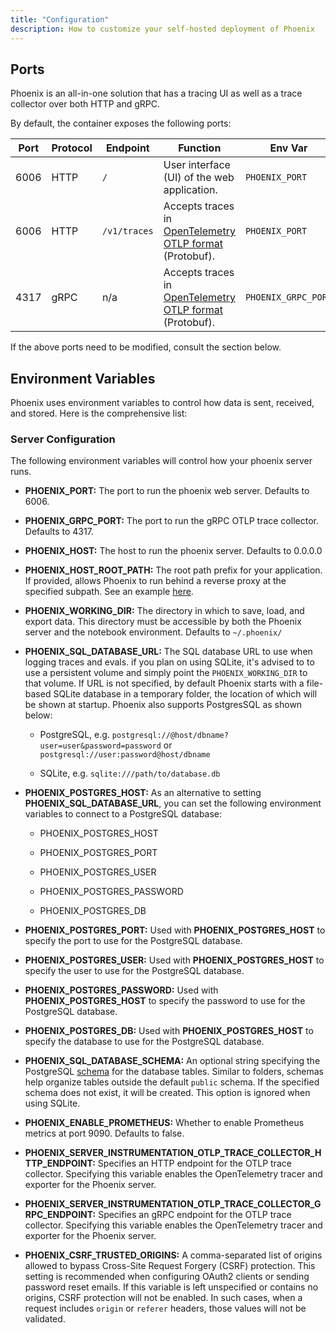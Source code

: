 ```yaml
---
title: "Configuration"
description: How to customize your self-hosted deployment of Phoenix
---
```


## Ports

Phoenix is an all-in-one solution that has a tracing UI as well as a trace collector over both HTTP and gRPC. 

By default, the container exposes the following ports:

| Port | Protocol | Endpoint     | Function                                                                                                                                          | Env Var             |
| ---- | -------- | ------------ | ------------------------------------------------------------------------------------------------------------------------------------------------- | ------------------- |
| 6006 | HTTP     | `/`          | User interface (UI) of the web application.                                                                                                       | `PHOENIX_PORT`      |
| 6006 | HTTP     | `/v1/traces` | Accepts traces in [OpenTelemetry OTLP format](https://github.com/open-telemetry/opentelemetry-proto/blob/main/docs/specification.md) (Protobuf). | `PHOENIX_PORT`      |
| 4317 | gRPC     | n/a          | Accepts traces in [OpenTelemetry OTLP format](https://github.com/open-telemetry/opentelemetry-proto/blob/main/docs/specification.md) (Protobuf). | `PHOENIX_GRPC_PORT` |

If the above ports need to be modified, consult the section below.

## Environment Variables

Phoenix uses environment variables to control how data is sent, received, and stored. Here is the comprehensive list:

### Server Configuration

The following environment variables will control how your phoenix server runs.

* **PHOENIX\_PORT:** The port to run the phoenix web server. Defaults to 6006.

* **PHOENIX\_GRPC\_PORT:** The port to run the gRPC OTLP trace collector. Defaults to 4317.

* **PHOENIX\_HOST:** The host to run the phoenix server. Defaults to 0.0.0.0

* **PHOENIX\_HOST\_ROOT\_PATH:** The root path prefix for your application. If provided, allows Phoenix to run behind a reverse proxy at the specified subpath. See an example [here](https://github.com/Arize-ai/phoenix/tree/main/examples/reverse-proxy).

* **PHOENIX\_WORKING\_DIR:** The directory in which to save, load, and export data. This directory must be accessible by both the Phoenix server and the notebook environment. Defaults to `~/.phoenix/`

* **PHOENIX\_SQL\_DATABASE\_URL:** The SQL database URL to use when logging traces and evals. if you plan on using SQLite, it's advised to to use a persistent volume and simply point the `PHOENIX_WORKING_DIR` to that volume. If URL is not specified, by default Phoenix starts with a file-based SQLite database in a temporary folder, the location of which will be shown at startup. Phoenix also supports PostgresSQL as shown below:

  * PostgreSQL, e.g. `postgresql://@host/dbname?user=user&password=password` or `postgresql://user:password@host/dbname`

  * SQLite, e.g. `sqlite:///path/to/database.db`

* **PHOENIX\_POSTGRES\_HOST:** As an alternative to setting **PHOENIX\_SQL\_DATABASE\_URL**, you can set the following environment variables to connect to a PostgreSQL database:

  * PHOENIX\_POSTGRES\_HOST

  * PHOENIX\_POSTGRES\_PORT

  * PHOENIX\_POSTGRES\_USER

  * PHOENIX\_POSTGRES\_PASSWORD

  * PHOENIX\_POSTGRES\_DB

* **PHOENIX\_POSTGRES\_PORT:** Used with **PHOENIX\_POSTGRES\_HOST** to specify the port to use for the PostgreSQL database.

* **PHOENIX\_POSTGRES\_USER:** Used with **PHOENIX\_POSTGRES\_HOST** to specify the user to use for the PostgreSQL database.

* **PHOENIX\_POSTGRES\_PASSWORD:** Used with **PHOENIX\_POSTGRES\_HOST** to specify the password to use for the PostgreSQL database.

* **PHOENIX\_POSTGRES\_DB:** Used with **PHOENIX\_POSTGRES\_HOST** to specify the database to use for the PostgreSQL database.

* **PHOENIX\_SQL\_DATABASE\_SCHEMA:** An optional string specifying the PostgreSQL [schema](https://www.postgresql.org/docs/current/ddl-schemas.html) for the database tables. Similar to folders, schemas help organize tables outside the default `public` schema. If the specified schema does not exist, it will be created. This option is ignored when using SQLite.

* **PHOENIX\_ENABLE\_PROMETHEUS:** Whether to enable Prometheus metrics at port 9090. Defaults to false.

* **PHOENIX\_SERVER\_INSTRUMENTATION\_OTLP\_TRACE\_COLLECTOR\_HTTP\_ENDPOINT:** Specifies an HTTP endpoint for the OTLP trace collector. Specifying this variable enables the OpenTelemetry tracer and exporter for the Phoenix server.

* **PHOENIX\_SERVER\_INSTRUMENTATION\_OTLP\_TRACE\_COLLECTOR\_GRPC\_ENDPOINT:** Specifies an gRPC endpoint for the OTLP trace collector. Specifying this variable enables the OpenTelemetry tracer and exporter for the Phoenix server.

* **PHOENIX\_CSRF\_TRUSTED\_ORIGINS:** A comma-separated list of origins allowed to bypass Cross-Site Request Forgery (CSRF) protection. This setting is recommended when configuring OAuth2 clients or sending password reset emails. If this variable is left unspecified or contains no origins, CSRF protection will not be enabled. In such cases, when a request includes `origin` or `referer` headers, those values will not be validated.


